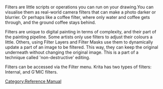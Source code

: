 Filters are little scripts or operations you can run on your drawing.You can visualise them as real-world camera filters that can make a photo darker or blurrier.
Or perhaps like a coffee filter, where only water and coffee gets through, and the ground coffee stays behind. 

Filters are unique to digital painting in terms of complexity, and their part of the painting pipeline. Some artists only use filters to adjust their colours a little.
Others, using Filter Layers and Filter Masks use them to dynamically update a part of an image to be filtered. This way, they can keep the original underneath without changing the original image. This is a part of a technique called 'non-destructive' editing.

Filters can be accessed via the Filter menu.
Krita has two types of filters: Internal, and G'MIC filters.

[[Category:Reference Manual]]
